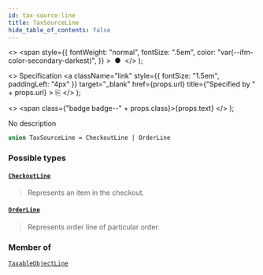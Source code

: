 ```yaml
---
id: tax-source-line
title: TaxSourceLine
hide_table_of_contents: false
---
```


  <>
    <span
      style={{
        fontWeight: "normal",
        fontSize: ".5em",
        color: "var(--ifm-color-secondary-darkest)",
      }}
    >
      &nbsp;●&nbsp;
    </span>
  </>
);

  <>
    Specification
    <a
      className="link"
      style={{ fontSize: "1.5em", paddingLeft: "4px" }}
      target="\_blank"
      href={props.url}
      title={"Specified by " + props.url}
    >
      ⎘
    </a>
  </>
);

  <>
    <span class={"badge badge--" + props.class}>{props.text}</span>
  </>
);

No description

```graphql
union TaxSourceLine = CheckoutLine | OrderLine
```

### Possible types

#### [`CheckoutLine`](../../api-reference/objects/checkout-line) <Badge class="secondary" text="object"/>

> Represents an item in the checkout.

#### [`OrderLine`](../../api-reference/objects/order-line) <Badge class="secondary" text="object"/>

> Represents order line of particular order.

### Member of

[`TaxableObjectLine`](../../api-reference/objects/taxable-object-line) <Badge class="secondary" text="object"/>
